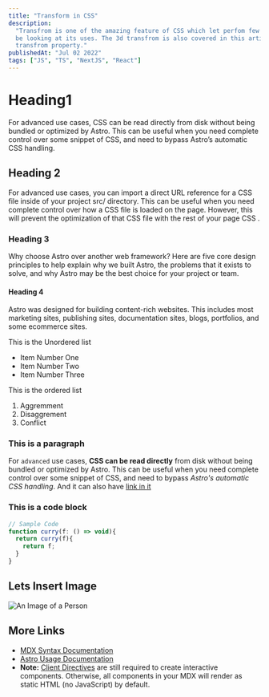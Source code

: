 ```yaml
---
title: "Transform in CSS"
description:
  "Transfrom is one of the amazing feature of CSS which let perfom few complex things. In this article we will
  be looking at its uses. The 3d transfrom is also covered in this article and how to animate svgs with
  transfrom property."
publishedAt: "Jul 02 2022"
tags: ["JS", "TS", "NextJS", "React"]
---
```


# Heading1

For advanced use cases, CSS can be read directly from disk without being bundled or optimized by Astro. This can be useful when you need complete control over some snippet of CSS, and need to bypass Astro’s automatic CSS handling.

## Heading 2

For advanced use cases, you can import a direct URL reference for a CSS file inside of your project src/ directory. This can be useful when you need complete control over how a CSS file is loaded on the page. However, this will prevent the optimization of that CSS file with the rest of your page CSS .

### Heading 3

Why choose Astro over another web framework? Here are five core design principles to help explain why we built Astro, the problems that it exists to solve, and why Astro may be the best choice for your project or team.

#### Heading 4

Astro was designed for building content-rich websites. This includes most marketing sites, publishing sites, documentation sites, blogs, portfolios, and some ecommerce sites.

This is the Unordered list

- Item Number One
- Item Number Two
- Item Number Three

This is the ordered list

1. Aggremment
1. Disaggrement
1. Conflict

### This is a paragraph

For `advanced` use cases, **CSS can be read directly** from disk without being bundled or optimized by Astro. This can be useful when you need complete control over some snippet of CSS, and need to bypass _Astro's automatic CSS handling_.
And it can also have [link in it](/)

### This is a code block

```js
// Sample Code
function curry(f: () => void){
  return curry(f){
    return f;
  }
}
```

## Lets Insert Image

![An Image of a Person](/banner.jpg)

## More Links

- [MDX Syntax Documentation](https://mdxjs.com/docs/what-is-mdx)
- [Astro Usage Documentation](https://docs.astro.build/en/guides/markdown-content/#markdown-and-mdx-pages)
- **Note:** [Client Directives](https://docs.astro.build/en/reference/directives-reference/#client-directives) are still required to create interactive components. Otherwise, all components in your MDX will render as static HTML (no JavaScript) by default.
